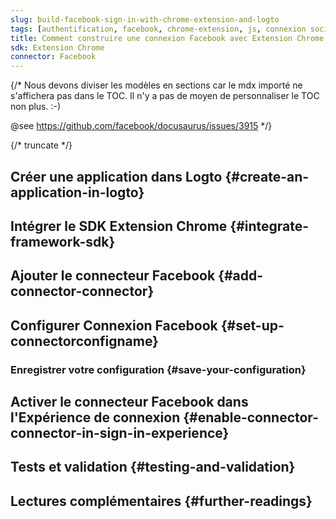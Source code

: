 ```yaml
---
slug: build-facebook-sign-in-with-chrome-extension-and-logto
tags: [authentification, facebook, chrome-extension, js, connexion sociale, connexion, login]
title: Comment construire une connexion Facebook avec Extension Chrome
sdk: Extension Chrome
connector: Facebook
---
```


{/*
  Nous devons diviser les modèles en sections car le mdx importé ne s'affichera pas dans le TOC.
  Il n'y a pas de moyen de personnaliser le TOC non plus. :-)

  @see https://github.com/facebook/docusaurus/issues/3915
*/}




{/* truncate */}

<Intro connector={connector} sdk="Extension Chrome" link="https://developer.chrome.com/docs/extensions" />

## Créer une application dans Logto \{#create-an-application-in-logto}

<CreateApplication type="Application monopage" framework="Extension Chrome" />

## Intégrer le SDK Extension Chrome \{#integrate-framework-sdk}

<IntegrateSdk />

## Ajouter le connecteur Facebook \{#add-connector-connector}

<AddSocialConnector connector={connector} framework="Extension Chrome" />

## Configurer Connexion Facebook \{#set-up-connectorconfigname}

<ConnectorGuide />

### Enregistrer votre configuration \{#save-your-configuration}

<SaveYourConfiguration connector={connector} />

## Activer le connecteur Facebook dans l'Expérience de connexion \{#enable-connector-connector-in-sign-in-experience}

<EnableSocialConnector connector={connector} />

## Tests et validation \{#testing-and-validation}

<TestingAndValidation connector={connector} sdk="Extension Chrome" />

## Lectures complémentaires \{#further-readings}

<FurtherReadings />

